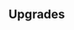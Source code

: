 {{Building
| name = Execution Ground
| image = N/A
| category = {{BuildingCategory|category=Kingdom Infrastructure}}
| cycle = 15s
| capacity = N/A
| produce_per_cycle = Denarii
| consume_per_cycle = 1 [[Grunt]] unit
| build_cost = 120 {{RessourceIcon|type=wood}}
| description = Executes one of your [Grunt] units and provides Denarii for each unit.
}}

== Upgrades ==
{{Upgrade
| name = High Bounties
| description = Gain 2 extra per unit executed.
}}
{{Upgrade
| name = Troop Inspiration
| description = Passively increases damage dealt by and HP of {{TypeLink|type=Grunt}} troops by 5%.
}}